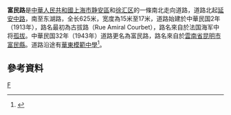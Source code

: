 '''富民路'''是[[中華人民共和國|中華人民共和國]][[上海市|上海市]][[静安區|静安區]]和[[徐汇区|徐汇区]]的一條南北走向道路，道路北起[[延安中路|延安中路]]，南至东湖路，全长625米，宽度為15米至17米，道路始建於中華民国2年（1913年），路名最初為古拔路（Rue Amiral Courbet），路名來自於法国海军中将[[孤拔|孤拔]]。中華民国32年（1943年）道路更名為富民路，路名來自於[[雲南省|雲南省]][[昆明市|昆明市]][[富民縣|富民縣]]。道路沿途有[[華東模範中學|華東模範中學]]<ref>{{cite news |title=第二节　县镇级类 |url=http://www.shtong.gov.cn/Newsite/node2/node2245/node70862/node70870/node70919/node70925/userobject1ai73717.html |publisher=上海市地方志办公室 |accessdate=2021-03-30 |archive-date=2015-09-24 |archive-url=https://web.archive.org/web/20150924124855/http://www.shtong.gov.cn/newsite/node2/node2245/node70862/node70870/node70919/node70925/userobject1ai73717.html |dead-url=no }}</ref>。

== 參考資料 ==
{{Reflist|2}}

[[Category:上海道路|F]]